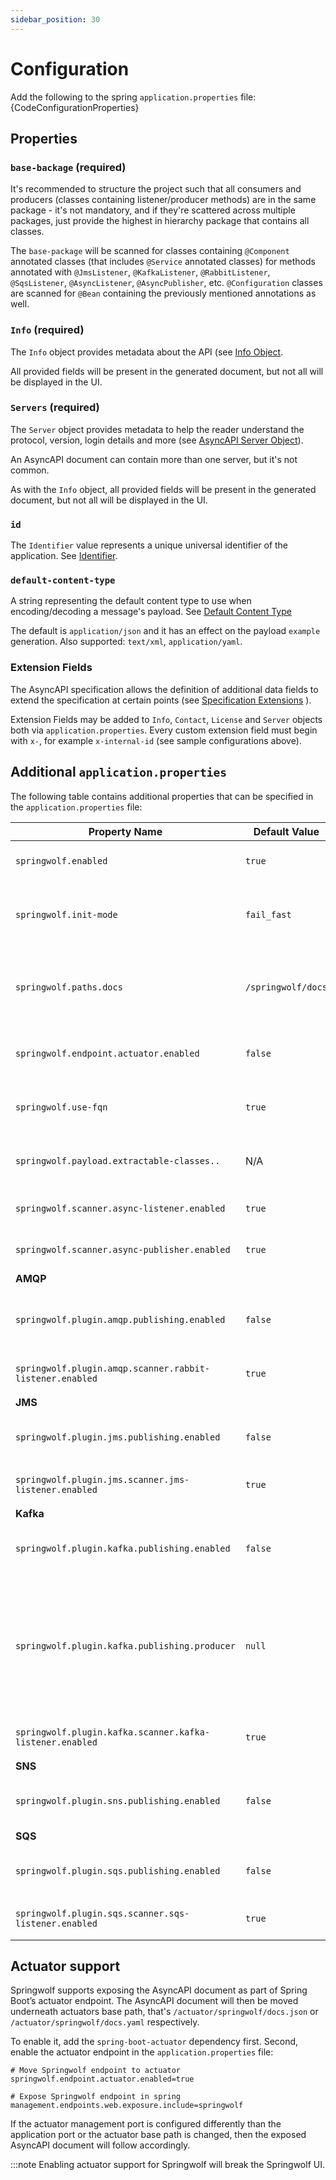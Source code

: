 ```yaml
---
sidebar_position: 30
---
```


# Configuration

Add the following to the spring `application.properties` file:
<CodeBlock language="properties">{CodeConfigurationProperties}</CodeBlock>

## Properties

### `base-backage` (required)

It's recommended to structure the project such that all consumers and producers (classes containing listener/producer methods) are in the same package - it's not mandatory, and if they're scattered across multiple packages, just provide the highest in hierarchy package that contains all classes.

The `base-package` will be scanned for classes containing `@Component` annotated classes (that includes `@Service` annotated classes) for methods annotated with `@JmsListener`, `@KafkaListener`, `@RabbitListener`, `@SqsListener`, `@AsyncListener`, `@AsyncPublisher`, etc.
`@Configuration` classes are scanned for `@Bean` containing the previously mentioned annotations as well.

### `Info` (required)

The `Info` object provides metadata about the API (see [Info Object](https://www.asyncapi.com/docs/reference/specification/v3.0.0#infoObject).

All provided fields will be present in the generated document, but not all will be displayed in the UI.

### `Servers` (required)

The `Server` object provides metadata to help the reader understand the protocol, version, login details and more (see [AsyncAPI Server Object](https://www.asyncapi.com/docs/reference/specification/v3.0.0#serversObject)).

An AsyncAPI document can contain more than one server, but it's not common.

As with the `Info` object, all provided fields will be present in the generated document, but not all will be displayed in the UI.

### `id`

The `Identifier` value represents a unique universal identifier of the application. See [Identifier](https://www.asyncapi.com/docs/reference/specification/v3.0.0#A2SIdString).

### `default-content-type`

A string representing the default content type to use when encoding/decoding a message's payload. See [Default Content Type](https://www.asyncapi.com/docs/reference/specification/v3.0.0#defaultContentTypeString)

The default is `application/json` and it has an effect on the payload `example` generation. Also supported: `text/xml`, `application/yaml`.

### Extension Fields

The AsyncAPI specification allows the definition of additional data fields to extend the
specification at certain points (see [Specification Extensions](https://www.asyncapi.com/docs/reference/specification/v3.0.0#specificationExtensions) ).

Extension Fields may be added to `Info`, `Contact`, `License` and `Server` objects both via `application.properties`.
Every custom extension field must begin with `x-`, for example `x-internal-id` (see sample configurations above).

## Additional `application.properties`

The following table contains additional properties that can be specified in the `application.properties` file:

| Property Name                                            | Default Value      | Description                                                                                                                                                                                                                                                                                                                                                                                                                                                                                 |
|----------------------------------------------------------|--------------------|---------------------------------------------------------------------------------------------------------------------------------------------------------------------------------------------------------------------------------------------------------------------------------------------------------------------------------------------------------------------------------------------------------------------------------------------------------------------------------------------|
| `springwolf.enabled`                                     | `true`             | Allows to enable/disable Springwolf at one central place.                                                                                                                                                                                                                                                                                                                                                                                                                                   |
| `springwolf.init-mode`                                   | `fail_fast`        | Springwolf initializes during start up with `fail_fast` or in the `background` after the application has started.                                                                                                                                                                                                                                                                                                                                                                           |
| `springwolf.paths.docs`                                  | `/springwolf/docs` | The path of the AsyncAPI document in JSON format. *Note that at the moment the UI will work only with the default value.*                                                                                                                                                                                                                                                                                                                                                                   |
| `springwolf.endpoint.actuator.enabled`                   | `false`            | Publish the AsyncAPI document as part of Spring Boot’s actuator feature.                                                                                                                                                                                                                                                                                                                                                                                                                    |
| `springwolf.use-fqn`                                     | `true`             | Use fully qualified names for the schema classes. **Required for publishing with `springwolf-ui`**                                                                                                                                                                                                                                                                                                                                                                                          |
| `springwolf.payload.extractable-classes..`               | N/A                | Extract additional payload types. See [message payloads](documenting-messages.mdx) for more details.                                                                                                                                                                                                                                                                                                                                                                                        |
| `springwolf.scanner.async-listener.enabled`              | `true`             | Enable scanner to find methods annotated with `@AsyncListener`.                                                                                                                                                                                                                                                                                                                                                                                                                             |
| `springwolf.scanner.async-publisher.enabled`             | `true`             | Enable scanner to find methods annotated with `@AsyncPublisher`.                                                                                                                                                                                                                                                                                                                                                                                                                            |
| **AMQP**                                                 |                    |                                                                                                                                                                                                                                                                                                                                                                                                                                                                                             |
| `springwolf.plugin.amqp.publishing.enabled`              | `false`            | Allow (anyone) to produce AMQP messages from the UI. *Note that this has security implications*                                                                                                                                                                                                                                                                                                                                                                                             |
| `springwolf.plugin.amqp.scanner.rabbit-listener.enabled` | `true`             | Enable scanner to find methods annotated with `@RabbitListener`.                                                                                                                                                                                                                                                                                                                                                                                                                            |
| **JMS**                                                  |                    |                                                                                                                                                                                                                                                                                                                                                                                                                                                                                             |
| `springwolf.plugin.jms.publishing.enabled`               | `false`            | Allow (anyone) to produce JMS messages from the UI. *Note that this has security implications*                                                                                                                                                                                                                                                                                                                                                                                              |
| `springwolf.plugin.jms.scanner.jms-listener.enabled`     | `true`             | Enable scanner to find methods annotated with `@JmsListener`.                                                                                                                                                                                                                                                                                                                                                                                                                               |
| **Kafka**                                                |                    |                                                                                                                                                                                                                                                                                                                                                                                                                                                                                             |
| `springwolf.plugin.kafka.publishing.enabled`             | `false`            | Allow (anyone) to produce Kafka messages from the UI. *Note that this has security implications*                                                                                                                                                                                                                                                                                                                                                                                            |
| `springwolf.plugin.kafka.publishing.producer`            | `null`             | Configure the Kafka producer used to publish messages from the UI. Uses identical parameters as `spring.kafka.producer`. [SpringwolfKafkaProducer](https://github.com/springwolf/springwolf-core/blob/b7c7fa508daf3e9c887eb8924cef78af4ed4de1f/springwolf-examples/springwolf-kafka-example/src/main/java/io/github/springwolf/example/kafka/configuration/CustomSpringwolfKafkaProducer.java#L20) demonstrates multiple producer configuration to publish to Avro and Protobuf.            |
| `springwolf.plugin.kafka.scanner.kafka-listener.enabled` | `true`             | Enable scanner to find methods annotated with `@KafkaListener`.                                                                                                                                                                                                                                                                                                                                                                                                                             |
| **SNS**                                                  |                    |                                                                                                                                                                                                                                                                                                                                                                                                                                                                                             |
| `springwolf.plugin.sns.publishing.enabled`               | `false`            | Allow (anyone) to produce SNS messages from the UI. *Note that this has security implications*                                                                                                                                                                                                                                                                                                                                                                                              |
| **SQS**                                                  |                    |                                                                                                                                                                                                                                                                                                                                                                                                                                                                                             |
| `springwolf.plugin.sqs.publishing.enabled`               | `false`            | Allow (anyone) to produce SQS messages from the UI. *Note that this has security implications*                                                                                                                                                                                                                                                                                                                                                                                              |
| `springwolf.plugin.sqs.scanner.sqs-listener.enabled`     | `true`             | Enable scanner to find methods annotated with `@SqsListener`.                                                                                                                                                                                                                                                                                                                                                                                                                               |

## Actuator support

Springwolf supports exposing the AsyncAPI document as part of Spring Boot’s actuator endpoint.
The AsyncAPI document will then be moved underneath actuators base path, that's `/actuator/springwolf/docs.json` or `/actuator/springwolf/docs.yaml` respectively.

To enable it, add the `spring-boot-actuator` dependency first.
Second, enable the actuator endpoint in the `application.properties` file:

```properties
# Move Springwolf endpoint to actuator
springwolf.endpoint.actuator.enabled=true

# Expose Springwolf endpoint in spring
management.endpoints.web.exposure.include=springwolf
```

If the actuator management port is configured differently than the application port or the actuator base path is changed, then
the exposed AsyncAPI document will follow accordingly.

:::note
Enabling actuator support for Springwolf will break the Springwolf UI.
